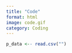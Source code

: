 ```yaml
---
title: "Code"
format: html
image: code.gif
category: Coding 
---
```


```r
p_data <-- read.csv("")
```

